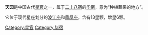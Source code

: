 '''天园'''是中国古代[[星官|星官]]之一，属于[[二十八宿|二十八宿]]的[[毕宿|毕宿]]，意为“种植蔬果的地方”。

它位于现代星座划分的[[波江座|波江座]]和[[凤凰座|凤凰座]]，含有13星颗，增星6颗。

[[Category:星官|Category:星官]]
[[Category:毕宿|Category:毕宿]]